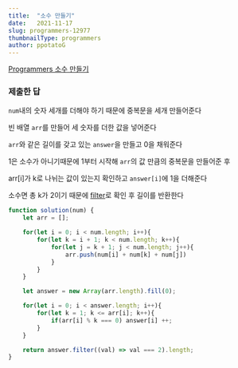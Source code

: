 ```yaml
---
title:  "소수 만들기"
date:   2021-11-17
slug: programmers-12977
thumbnailType: programmers
author: ppotatoG
---
```

[Programmers 소수 만들기](https://programmers.co.kr/learn/courses/30/lessons/12977?language=javascript)

### 제출한 답

`num`내의 숫자 세개를 더해야 하기 때문에 중복문을 세개 만들어준다

빈 배열 `arr`를 만들어 세 숫자를 더한 값을 넣어준다

`arr`와 같은 길이를 갖고 있는 `answer`을 만들고 0을 채워준다

1은 소수가 아니기때문에 1부터 시작해 `arr`의 값 만큼의 중복문을 만들어준 후

arr[i]가 k로 나뉘는 값이 있는지 확인하고 `answer[i]`에 1을 더해준다

소수면 총 k가 2이기 때문에 [filter](https://developer.mozilla.org/ko/docs/Web/JavaScript/Reference/Global_Objects/Array/filter)로 확인 후 길이를 반환한다
```js
function solution(num) {
    let arr = [];

    for(let i = 0; i < num.length; i++){
        for(let k = i + 1; k < num.length; k++){
            for(let j = k + 1; j < num.length; j++){
                arr.push(num[i] + num[k] + num[j])
            }
        }
    }

    let answer = new Array(arr.length).fill(0);

    for(let i = 0; i < answer.length; i++){
        for(let k = 1; k <= arr[i]; k++){
            if(arr[i] % k === 0) answer[i] ++;
        }
    }

    return answer.filter((val) => val === 2).length;
}
```